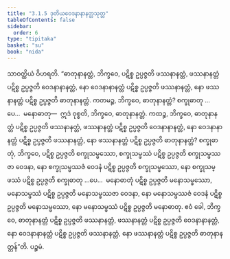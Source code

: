 ```yaml
---
title: "3.1.5 ဒုတိယဝေဒနာနာနတ္တသုတ္တ"
tableOfContents: false
sidebar:
  order: 6
type: "tipitaka"
basket: "su"
book: "nida"
---
```



<DynamicBreadcrumb />

<Division number="89" book="nida">

<Paragraph number="655" book="nida">
သာဝတ္ထိယံ ဝိဟရတိ. “ဓာတုနာနတ္တံ, ဘိက္ခဝေ, ပဋိစ္စ ဥပ္ပဇ္ဇတိ ဖဿနာနတ္တံ, ဖဿနာနတ္တံ ပဋိစ္စ ဥပ္ပဇ္ဇတိ ဝေဒနာနာနတ္တံ, နော ဝေဒနာနာနတ္တံ ပဋိစ္စ ဥပ္ပဇ္ဇတိ ဖဿနာနတ္တံ, နော ဖဿနာနတ္တံ ပဋိစ္စ ဥပ္ပဇ္ဇတိ ဓာတုနာနတ္တံ. ကတမဉ္စ, ဘိက္ခဝေ, ဓာတုနာနတ္တံ? စက္ခုဓာတု …ပေ…  မနောဓာတု—  ဣဒံ ဝုစ္စတိ, ဘိက္ခဝေ, ဓာတုနာနတ္တံ.
</Paragraph>

<Paragraph number="656" book="nida">
ကထဉ္စ, ဘိက္ခဝေ, ဓာတုနာနတ္တံ ပဋိစ္စ ဥပ္ပဇ္ဇတိ ဖဿနာနတ္တံ, ဖဿနာနတ္တံ ပဋိစ္စ ဥပ္ပဇ္ဇတိ ဝေဒနာနာနတ္တံ, နော ဝေဒနာနာနတ္တံ ပဋိစ္စ ဥပ္ပဇ္ဇတိ ဖဿနာနတ္တံ, နော ဖဿနာနတ္တံ ပဋိစ္စ ဥပ္ပဇ္ဇတိ ဓာတုနာနတ္တံ? စက္ခုဓာတုံ, ဘိက္ခဝေ, ပဋိစ္စ ဥပ္ပဇ္ဇတိ စက္ခုသမ္ဖဿော, စက္ခုသမ္ဖဿံ ပဋိစ္စ ဥပ္ပဇ္ဇတိ စက္ခုသမ္ဖဿဇာ ဝေဒနာ, နော စက္ခုသမ္ဖဿဇံ ဝေဒနံ ပဋိစ္စ ဥပ္ပဇ္ဇတိ စက္ခုသမ္ဖဿော, နော စက္ခုသမ္ဖဿံ ပဋိစ္စ ဥပ္ပဇ္ဇတိ စက္ခုဓာတု …ပေ…  မနောဓာတုံ ပဋိစ္စ ဥပ္ပဇ္ဇတိ မနောသမ္ဖဿော, မနောသမ္ဖဿံ ပဋိစ္စ ဥပ္ပဇ္ဇတိ မနောသမ္ဖဿဇာ ဝေဒနာ, နော မနောသမ္ဖဿဇံ ဝေဒနံ ပဋိစ္စ ဥပ္ပဇ္ဇတိ မနောသမ္ဖဿော, နော မနောသမ္ဖဿံ ပဋိစ္စ ဥပ္ပဇ္ဇတိ မနောဓာတု. ဧဝံ ခေါ, ဘိက္ခဝေ, ဓာတုနာနတ္တံ ပဋိစ္စ ဥပ္ပဇ္ဇတိ ဖဿနာနတ္တံ, ဖဿနာနတ္တံ ပဋိစ္စ ဥပ္ပဇ္ဇတိ ဝေဒနာနာနတ္တံ, နော ဝေဒနာနာနတ္တံ ပဋိစ္စ ဥပ္ပဇ္ဇတိ ဖဿနာနတ္တံ, နော ဖဿနာနတ္တံ ပဋိစ္စ ဥပ္ပဇ္ဇတိ ဓာတုနာနတ္တန်”တိ.

</Paragraph>
</Division>

<Paragraph number="657" type="center" book="nida">
ပဉ္စမံ.
</Paragraph>